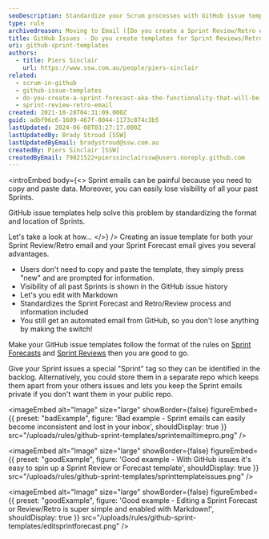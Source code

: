 ```yaml
---
seoDescription: Standardize your Scrum processes with GitHub issue templates for Sprint Reviews/Retros and Forecasts, streamlining data entry and preserving visibility.
type: rule
archivedreason: Moving to Email ([Do you create a Sprint Review/Retro email?](/rules/sprint-review-retro-email/)) due to GitHub Issues' shortcomings, cluttered backlogs, necessity for private repos in public projects, and limitations in scope management.
title: GitHub Issues - Do you create templates for Sprint Reviews/Retros/Forecasts?
uri: github-sprint-templates
authors:
  - title: Piers Sinclair
    url: https://www.ssw.com.au/people/piers-sinclair
related:
  - scrum-in-github
  - github-issue-templates
  - do-you-create-a-sprint-forecast-aka-the-functionality-that-will-be-developed-during-the-sprint
  - sprint-review-retro-email
created: 2021-10-28T04:31:09.000Z
guid: adbf96c6-1609-467f-8044-1173c874c3b5
lastUpdated: 2024-06-08T03:27:17.000Z
lastUpdatedBy: Brady Stroud [SSW]
lastUpdatedByEmail: bradystroud@ssw.com.au
createdBy: Piers Sinclair [SSW]
createdByEmail: 79821522+pierssinclairssw@users.noreply.github.com
---
```


<introEmbed
  body={<>
Sprint emails can be painful because you need to copy and paste data. Moreover, you can easily lose visibility of all your past Sprints.

GitHub issue templates help solve this problem by standardizing the format and location of Sprints.

Let's take a look at how...
  </>}
/>
Creating an issue template for both your Sprint Review/Retro email and your Sprint Forecast email gives you several advantages.

- Users don't need to copy and paste the template, they simply press "new" and are prompted for information.
- Visibility of all past Sprints is shown in the GitHub issue history
- Let's you edit with Markdown
- Standardizes the Sprint Forecast and Retro/Review process and information included
- You still get an automated email from GitHub, so you don't lose anything by making the switch!

Make your GitHub issue templates follow the format of the rules on [Sprint Forecasts](/do-you-create-a-sprint-forecast-aka-the-functionality-that-will-be-developed-during-the-sprint) and [Sprint Reviews](/sprint-review-retro-email) then you are good to go.

Give your Sprint issues a special "Sprint" tag so they can be identified in the backlog. Alternatively, you could store them in a separate repo which keeps them apart from your others issues and lets you keep the Sprint emails private if you don't want them in your public repo.

<imageEmbed
  alt="Image"
  size="large"
  showBorder={false}
  figureEmbed={{
    preset: "badExample",
    figure: 'Bad example - Sprint emails can easily become inconsistent and lost in your inbox',
    shouldDisplay: true
  }}
  src="/uploads/rules/github-sprint-templates/sprintemailtimepro.png"
/>

<imageEmbed
  alt="Image"
  size="large"
  showBorder={false}
  figureEmbed={{
    preset: "goodExample",
    figure: 'Good example - With GitHub issues it\'s easy to spin up a Sprint Review or Forecast template',
    shouldDisplay: true
  }}
  src="/uploads/rules/github-sprint-templates/sprinttemplateissues.png"
/>

<imageEmbed
  alt="Image"
  size="large"
  showBorder={false}
  figureEmbed={{
    preset: "goodExample",
    figure: 'Good example - Editing a Sprint Forecast or Review/Retro is super simple and enabled with Markdown!',
    shouldDisplay: true
  }}
  src="/uploads/rules/github-sprint-templates/editsprintforecast.png"
/>
